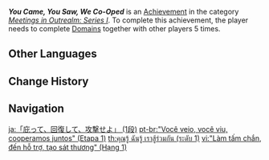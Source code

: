 {{Achievement Infobox
|title        = You Came, You Saw, We Co-Oped
|id           = 86001
|order id     = 9001
|category     = Meetings in Outrealm: Series I
|description  = Complete [[Domains]] together with other players 5 times.
|requirements = 
|primogems    = 5
|tracking     = Tracks the total number of domains completed with other players.
|topic        = Co-Op Mode
|set          = You Came, You Saw, We Co-Oped
|tier         = 1
|tiers_total  = 3
}}
'''''You Came, You Saw, We Co-Oped''''' is an [[Achievement]] in the category ''[[Meetings in Outrealm: Series I]]''. To complete this achievement, the player needs to complete [[Domains]] together with other players 5 times.
<!--
==Trivia==

==Video Guides==
{{EVT
|video1   = 
|caption1 = 
}}
-->
==Other Languages==
{{Other Languages|Transclude=You Came, You Saw, We Co-Oped}}

==Change History==
{{Change History|1.0}}
<!--
==References==
{{Reflist}}
-->
==Navigation==
{{Achievement Navbox}}

[[ja:「庇って、回復して、攻撃せよ」 (1段)]]
[[pt-br:"Você veio, você viu, cooperamos juntos" (Etapa 1)]]
[[th:คุณรู้ ฉันรู้ เราสู้ร่วมกัน (ระดับ 1)]]
[[vi:"Làm tấm chắn, đến hỗ trợ, tạo sát thương" (Hạng 1)]]